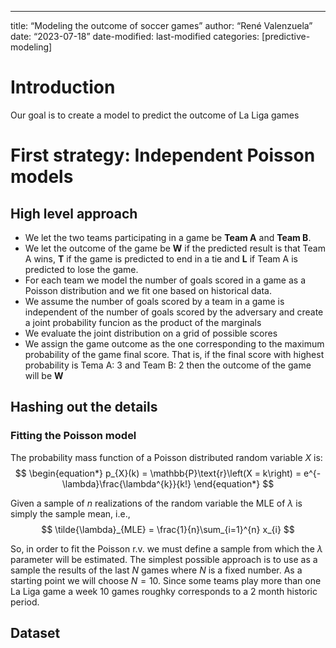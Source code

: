 ---
title: "Modeling the outcome of soccer games"
author: "René Valenzuela"
date: "2023-07-18"
date-modified: last-modified
categories: [predictive-modeling]

# Introduction

Our goal is to create a model to predict the outcome of La Liga games

# First strategy: Independent Poisson models

## High level approach

- We let the two teams participating in a game be **Team A** and **Team B**.
- We let the outcome of the game be **W** if the predicted result is that Team A wins, **T** if the game is predicted to end in a tie and **L** if Team A is predicted to lose the game.
- For each team we model the number of goals scored in a game as a Poisson distribution and we fit one based on historical data. 
- We assume the number of goals scored by a team in a game is independent of the number of goals scored by the adversary and create a joint probability funcion as the product of the marginals
- We evaluate the joint distribution on a grid of possible scores
- We assign the game outcome as the one corresponding to the maximum probability of the game final score. That is, if the final score with highest probability is Tema A: 3 and Team B: 2 then the outcome of the game will be **W**

## Hashing out the details

### Fitting the Poisson model

The probability mass function of a Poisson distributed random variable $X$ is:
$$
\begin{equation*}
p_{X}(k) = \mathbb{P}\text{r}\left(X = k\right) = e^{-\lambda}\frac{\lambda^{k}}{k!}
\end{equation*}
$$

Given a sample of $n$ realizations of the random variable the MLE of $\lambda$ is simply the sample mean, i.e.,
$$
\tilde{\lambda}_{MLE} = \frac{1}{n}\sum_{i=1}^{n} x_{i}
$$

So, in order to fit the Poisson r.v. we must define a sample from which the $\lambda$ parameter will be estimated. The simplest possible approach is to use as a sample the results of the last $N$ games where $N$ is a fixed number. As a starting point we will choose $N = 10$. Since some teams play more than one La Liga game a week 10 games roughky corresponds to a 2 month historic period.

## Dataset